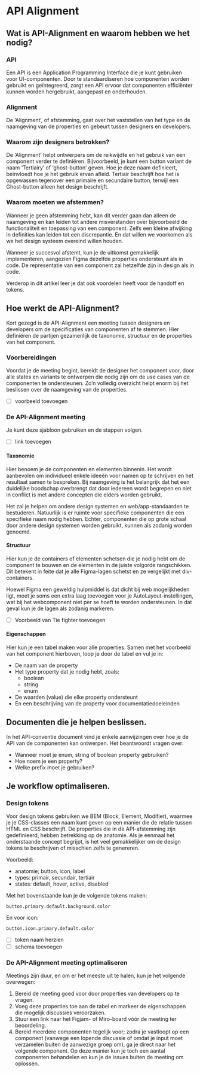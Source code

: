 # API Alignment

## Wat is API-Alignment en waarom hebben we het nodig?

### API

Een API is een Application Programming Interface die je kunt gebruiken voor UI-componenten. Door te standaardiseren hoe componenten worden gebruikt en geïntegreerd, zorgt een API ervoor dat componenten efficiënter kunnen worden hergebruikt, aangepast en onderhouden.

### Alignment

De ‘Alignment’, of afstemming, gaat over het vaststellen van het type en de naamgeving van de properties en gebeurt tussen designers en developers.

### Waarom zijn designers betrokken?

De ‘Alignment’ helpt ontwerpers om de reikwijdte en het gebruik van een component verder te definiëren. Bijvoorbeeld, je kunt een button variant de naam ‘Tertiairy’ of ‘ghost-button’ geven. Hoe je deze naam definieert, beïnvloedt hoe je het gebruik ervan afleid. Tertiair beschrijft hoe het is opgewassen tegenover een primaire en secundaire button, terwijl een Ghost-button alleen het design beschrijft.

### Waarom moeten we afstemmen?

Wanneer je geen afstemming hebt, kan dit verder gaan dan alleen de naamgeving en kan leiden tot andere misverstanden over bijvoorbeeld de functionaliteit en toepassing van een component. Zelfs een kleine afwijking in definities kan leiden tot een discrepantie. En dat willen we voorkomen als we het design systeem overeind willen houden.

Wanneer je succesvol afstemt, kun je de uitkomst gemakkelijk implementeren, aangezien Figma dezelfde properties ondersteunt als in code. De representatie van een component zal hetzelfde zijn in design als in code.

Verderop in dit artikel leer je dat ook voordelen heeft voor de handoff en tokens.

## Hoe werkt de API-Alignment?

Kort gezegd is de API-Alignment een meeting tussen designers en developers om de specificaties van componenten af te stemmen. Hier definiëren de partijen gezamenlijk de taxonomie, structuur en de properties van het component.

### Voorbereidingen

Voordat je de meeting begint, bereidt de designer het component voor, door alle states en variants te ontwerpen die nodig zijn om de use cases van de componenten te ondersteunen. Zo’n volledig overzicht helpt enorm bij het beslissen over de naamgeving van de properties.

- [ ]  voorbeeld toevoegen

### De API-Alignment meeting

Je kunt deze sjabloon gebruiken en de stappen volgen.

- [ ]  link toevoegen

#### Taxonomie

Hier benoem je de componenten en elementen binnenin. Het wordt aanbevolen om individueel enkele ideeën voor namen op te schrijven en het resultaat samen te bespreken. Bij naamgeving is het belangrijk dat het een duidelijke boodschap overbrengt dat door iedereen wordt begrepen en niet in conflict is met andere concepten die elders worden gebruikt.

Het zal je helpen om andere design systemen en web/app-standaarden te bestuderen. Natuurlijk is er ruimte voor specifieke componenten die een specifieke naam nodig hebben. Echter, componenten die op grote schaal door andere design systemen worden gebruikt, kunnen als zodanig worden genoemd.

#### Structuur

Hier kun je de containers of elementen schetsen die je nodig hebt om de component te bouwen en de elementen in de juiste volgorde rangschikken. Dit betekent in feite dat je alle Figma-lagen schetst en ze vergelijkt met div-containers.

Hoewel Figma een geweldig hulpmiddel is dat dicht bij web mogelijkheden ligt, moet je soms een extra laag toevoegen voor je AutoLayout-instellingen, wat bij het webcomponent niet per se hoeft te worden ondersteunen. In dat geval kun je de lagen als zodanig markeren.

- [ ]  Voorbeeld van Tie fighter toevoegen

#### Eigenschappen

Hier kun je een tabel maken voor alle properties. Samen met het voorbeeld van het component hierboven, loop je door de tabel en vul je in:

- De naam van de property
- Het type property dat je nodig hebt, zoals:
    - boolean
    - string
    - enum
- De waarden (value) die elke property ondersteunt
- En een beschrijving van de property voor documentatiedoeleinden

## Documenten die je helpen beslissen.

In het API-conventie document vind je enkele aanwijzingen over hoe je de API van de componenten kan ontwerpen. Het beantwoordt vragen over:

- Wanneer moet je enum, string of boolean property gebruiken?
- Hoe noem je een property?
- Welke prefix moet je gebruiken?

## Je workflow optimaliseren.

### Design tokens

Voor design tokens gebruiken we BEM (Block, Element, Modifier), waarmee je je CSS-classes een naam kunt geven op een manier die de relatie tussen HTML en CSS beschrijft. De properties die in de API-afstemming zijn gedefinieerd, hebben betrekking op de anatomie. Als je eenmaal het onderstaande concept begrijpt, is het veel gemakkelijker om de design tokens te beschrijven of misschien zelfs te genereren.

Voorbeeld:

- anatomie; button, icon, label
- types: primair, secundair, tertiair
- states: default, hover, active, disabled

Met het bovenstaande kun je de volgende tokens maken:

`button.primary.default.background.color`

En voor icon:

`button.icon.primary.default.color`

- [ ] token naam herzien
- [ ] schema toevoegen

### De API-Alignment meeting optimaliseren

Meetings zijn duur, en om er het meeste uit te halen, kun je het volgende overwegen:

1. Bereid de meeting goed voor door properties van developers op te vragen.
2. Voeg deze properties toe aan de tabel en markeer de eigenschappen die mogelijk discussies veroorzaken.
3. Stuur een link naar het Figjam- of Miro-board vóór de meeting ter beoordeling.
4. Bereid meerdere componenten tegelijk voor; zodra je vastloopt op een component (vanwege een lopende discussie of omdat je input moet verzamelen buiten de aanwezige groep om), ga je direct naar het volgende component. Op deze manier kun je toch een aantal componenten behandelen en kun je de issues buiten de meeting om oplossen.